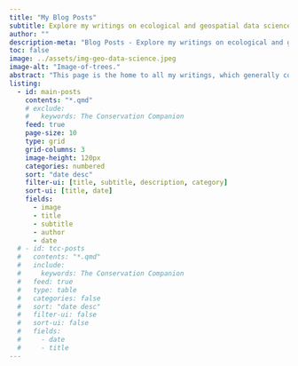 ```yaml
---
title: "My Blog Posts"
subtitle: Explore my writings on ecological and geospatial data science.
author: ""
description-meta: "Blog Posts - Explore my writings on ecological and geospatial data science."
toc: false
image: ../assets/img-geo-data-science.jpeg
image-alt: "Image-of-trees."
abstract: "This page is the home to all my writings, which generally come in two flavors – technical writing and conservation writing. The former covers some of my adventures whilst learning to become a multi-lingual user in R, Python, SQL, and beyond. The latter is more creative in nature."
listing:
  - id: main-posts
    contents: "*.qmd"
    # exclude:
    #   keywords: The Conservation Companion
    feed: true
    page-size: 10
    type: grid
    grid-columns: 3
    image-height: 120px
    categories: numbered
    sort: "date desc"
    filter-ui: [title, subtitle, description, category]
    sort-ui: [title, date]
    fields: 
      - image
      - title
      - subtitle
      - author
      - date
  # - id: tcc-posts
  #   contents: "*.qmd"
  #   include:
  #     keywords: The Conservation Companion
  #   feed: true
  #   type: table
  #   categories: false
  #   sort: "date desc"
  #   filter-ui: false
  #   sort-ui: false
  #   fields: 
  #     - date
  #     - title
---
```


::: {#main-posts}
:::

<!-- ## TCC Archive -->

<!-- One of my personal projects over the last several years was the development of a conservation-focused blog called, **The Conservation Companion**. While I am continuing to develop content for TCC when I can, I was unable to maintain the web hosting service since starting grad school. Therefore, *most of my TCC posts are archived here for the time being.* -->

<!-- ::: {#tcc-posts} -->
<!-- ::: -->

